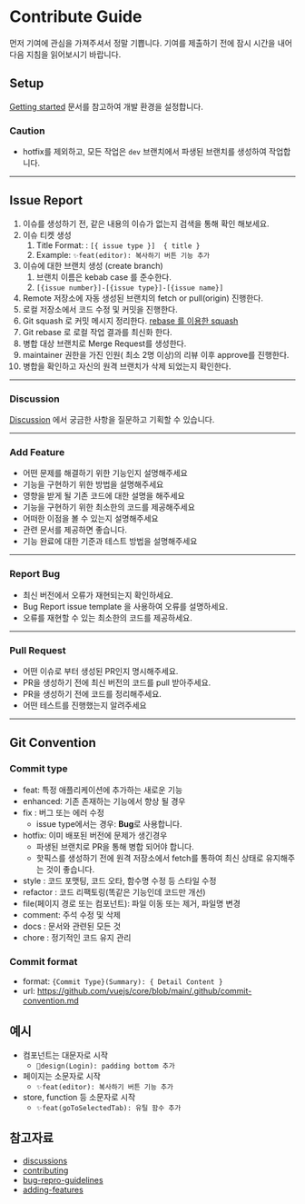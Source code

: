 # Contribute Guide

먼저 기여에 관심을 가져주셔서 정말 기쁩니다. 기여를 제출하기 전에 잠시 시간을 내어 다음 지침을 읽어보시기 바랍니다.

## Setup

[Getting started](/doc/getting-started) 문서를 참고하여 개발 환경을 설정합니다.

### Caution
- hotfix를 제외하고, 모든 작업은 `dev` 브랜치에서 파생된 브랜치를 생성하여 작업합니다.
---

## Issue Report

1. 이슈를 생성하기 전, 같은 내용의 이슈가 없는지 검색을 통해 확인 해보세요.
2. 이슈 티켓 생성
   1. Title Format: : `[{ issue type }]  { title }`
   2. Example: `✨feat(editor): 복사하기 버튼 기능 추가`
3. 이슈에 대한 브랜치 생성 (create branch)
   1. 브랜치 이름은 kebab case 를 준수한다.
   2. `[{issue number}]-[{issue type}]-[{issue name}]`
4. Remote 저장소에 자동 생성된 브랜치의 fetch or pull(origin) 진행한다.
5. 로컬 저장소에서 코드 수정 및 커밋을 진행한다.
6. Git squash 로 커밋 메시지 정리한다. [rebase 를 이용한 squash](https://meetup.nhncloud.com/posts/39)
7. Git rebase 로 로컬 작업 결과를 최신화 한다.
8. 병합 대상 브랜치로 Merge Request를 생성한다.
9. maintainer 권한을 가진 인원( 최소 2명 이상)의  리뷰 이후  approve를 진행한다.
10. 병합을 확인하고 자신의 원격 브랜치가 삭제 되었는지 확인한다.
---

### Discussion
[Discussion](https://github.com/seongpil0948/framework-next/discussions) 에서 궁금한 사항을 질문하고 기획할 수 있습니다.

---
### Add Feature
- 어떤 문제를 해결하기 위한 기능인지 설명해주세요
- 기능을 구현하기 위한 방법을 설명해주세요
- 영향을 받게 될 기존 코드에 대한 설명을 해주세요
- 기능을 구현하기 위한 최소한의 코드를 제공해주세요
- 어떠한 이점을 볼 수 있는지 설명해주세요
- 관련 문서를 제공하면 좋습니다.
- 기능 완료에 대한 기준과 테스트 방법을 설명해주세요
---

### Report Bug
- 최신 버전에서 오류가 재현되는지 확인하세요.
- Bug Report issue template 을 사용하여 오류를 설명하세요.
- 오류를 재현할 수 있는 최소한의 코드를 제공하세요.
---

### Pull Request
- 어떤 이슈로 부터 생성된 PR인지 명시해주세요.
- PR을 생성하기 전에 최신 버전의 코드를 pull 받아주세요.
- PR을 생성하기 전에 코드를 정리해주세요.
- 어떤 테스트를 진행했는지 알려주세요
---

## Git Convention


### Commit type
- feat: 특정 애플리케이션에 추가하는 새로운 기능
- enhanced: 기존 존재하는 기능에서 향상 될 경우
- fix : 버그 또는 에러 수정 
	- issue type에서는 경우: **Bug**로 사용합니다.
- hotfix: 이미 배포된 버전에 문제가 생긴경우
  - 파생된 브랜치로 PR을 통해 병합 되어야 합니다.
  - 핫픽스를 생성하기 전에 원격 저장소에서 fetch를 통하여 최신 상태로 유지해주는 것이 좋습니다.
- style : 코드 포맷팅, 코드 오타, 함수명 수정 등 스타일 수정
- refactor : 코드 리팩토링(똑같은 기능인데 코드만 개선)
- file(페이지 경로 또는 컴포넌트): 파일 이동 또는 제거, 파일명 변경
- comment: 주석 수정 및 삭제
- docs : 문서와 관련된 모든 것
- chore : 정기적인 코드 유지 관리

### Commit format
- format:  `{Commit Type}(Summary): { Detail Content }`  
- url:  https://github.com/vuejs/core/blob/main/.github/commit-convention.md


**예시**
---


- 컴포넌트는 대문자로 시작
    - `🎨design(Login): padding bottom 추가`
- 페이지는 소문자로 시작
    - `✨feat(editor): 복사하기 버튼 기능 추가`
- store, function 등 소문자로 시작
    - `✨feat(goToSelectedTab): 유틸 함수 추가`


## 참고자료
- [discussions](https://github.com/seongpil0948/framework-next/discussions)
- [contributing](https://github.com/vuejs/core/blob/main/.github/contributing.md)
- [bug-repro-guidelines](https://github.com/vuejs/core/blob/main/.github/bug-repro-guidelines.md)
- [adding-features](https://github.com/vercel/next.js/blob/canary/contributing/core/adding-features.md)
